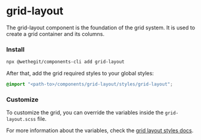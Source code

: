 
<Meta title="components/grid-layout/Readme" />

# grid-layout

The grid-layout component is the foundation of the grid system. It is used to create a grid container and its columns.

### Install

```bash
npx @wethegit/components-cli add grid-layout
```

After that, add the grid required styles to your global styles:

```scss filename="global.scss"
@import "<path-to>/components/grid-layout/styles/grid-layout";
```

### Customize

To customize the grid, you can override the variables inside the `grid-layout.scss` file.

For more information about the variables, check the [grid layout styles docs](/docs/components-grid-layout-styles-grid-layout--overview).
